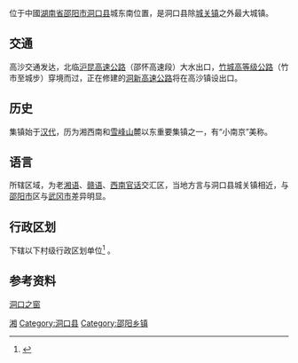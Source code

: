{{unreferenced|time=2009-07-18T01:41:12+00:00}}
{{中国乡级行政区|43/05/25/103/000}}

'''{{PAGENAMEBASE}}'''位于中國[[湖南省|湖南省]][[邵阳市|邵阳市]][[洞口县|洞口县]]城东南位置，是洞口县除[[城关镇|城关镇]]之外最大城镇。

== 交通 ==
高沙交通发达，北临[[沪昆高速公路|沪昆高速公路]]（邵怀高速段）大水出口，[[竹城高等级公路|竹城高等级公路]]（竹市至城步）穿境而过，正在修建的[[洞新高速公路|洞新高速公路]]将在高沙镇设出口。

== 历史 ==
{{PAGENAMEBASE}}集镇始于[[汉代|汉代]]，历为湘西南和[[雪峰山|雪峰山]]麓以东重要集镇之一，有“小南京”美称。

== 语言 ==
{{PAGENAMEBASE}}所辖区域，为老[[湘语|湘语]]、[[赣语|赣语]]、[[西南官话|西南官话]]交汇区，当地方言与洞口县城关镇相近，与[[邵阳市|邵阳市]]区与[[武冈市|武冈市]]差异明显。

== 行政区划 ==
{{PAGENAMEBASE}}下辖以下村级行政区划单位<ref>{{PRC admin/ref sgc|43/05/25/103/000}}</ref>
{{PRC admin/children|43/05/25/103/000}}。

== 参考资料 ==
{{reflist}}
[https://web.archive.org/web/20081011032746/http://www.dongkou.com/ 洞口之窗]

{{PRC admin/navcat|43/05/25/103/000}}
{{中国历史文化名镇}}
[[Category:中国历史文化名镇|湘]]
[[Category:洞口县|Category:洞口县]]
[[Category:邵阳乡镇|Category:邵阳乡镇]]
